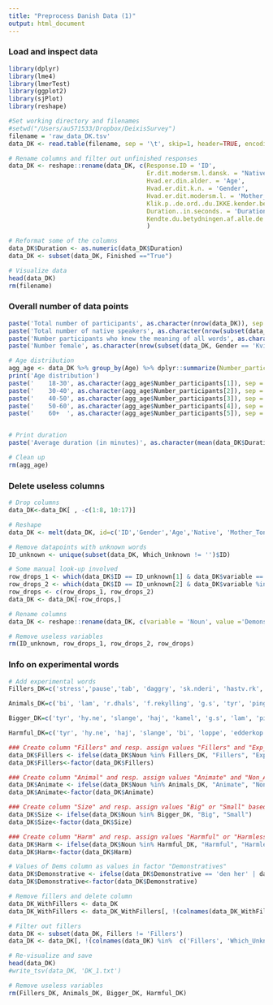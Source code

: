 ```yaml
---
title: "Preprocess Danish Data (1)"
output: html_document
---
```


### Load and inspect data
```r

library(dplyr)
library(lme4)
library(lmerTest)
library(ggplot2)
library(sjPlot)
library(reshape)

#Set working directory and filenames
#setwd("/Users/au571533/Dropbox/DeixisSurvey")
filename = 'raw_data_DK.tsv'
data_DK <- read.table(filename, sep = '\t', skip=1, header=TRUE, encoding = "utf-8", skipNul=TRUE)[-c(1),]

# Rename columns and filter out unfinished responses
data_DK <- reshape::rename(data_DK, c(Response.ID = 'ID',
                                      Er.dit.modersm.l.dansk. = "Native", 
                                      Hvad.er.din.alder. = 'Age', 
                                      Hvad.er.dit.k.n. = 'Gender',
                                      Hvad.er.dit.modersm.l. = 'Mother_Tongue', 
                                      Klik.p..de.ord..du.IKKE.kender.betydningen.af. = 'Which_Unknown',
                                      Duration..in.seconds. = 'Duration',
                                      Kendte.du.betydningen.af.alle.de.ord..du.m.dte.i.unders.gelsen. = 'All_Words_Known') 
                                      )

# Reformat some of the columns
data_DK$Duration <- as.numeric(data_DK$Duration)
data_DK <- subset(data_DK, Finished =="True")

# Visualize data
head(data_DK)
rm(filename)
```


### Overall number of data points 
```r

paste('Total number of participants', as.character(nrow(data_DK)), sep = ': ')
paste('Total number of native speakers', as.character(nrow(subset(data_DK, Native == 'ja'))), sep = ': ')
paste('Number participants who knew the meaning of all words', as.character(nrow(subset(data_DK, Which_Unknown == ''))), sep = ': ')
paste('Number female', as.character(nrow(subset(data_DK, Gender == 'Kvinde'))), sep = ': ')

# Age distribution
agg_age <- data_DK %>% group_by(Age) %>% dplyr::summarize(Number_participants= n())
print('Age distribution')
paste('    18-30', as.character(agg_age$Number_participants[1]), sep = ': ')
paste('    30-40', as.character(agg_age$Number_participants[2]), sep = ': ')
paste('    40-50', as.character(agg_age$Number_participants[3]), sep = ': ')
paste('    50-60', as.character(agg_age$Number_participants[4]), sep = ': ')
paste('    60+  ', as.character(agg_age$Number_participants[5]), sep = ': ')


# Print duration
paste('Average duration (in minutes)', as.character(mean(data_DK$Duration) / 60))

# Clean up
rm(agg_age)

```

### Delete useless columns
```r

# Drop columns
data_DK<-data_DK[ , -c(1:8, 10:17)]

# Reshape
data_DK <- melt(data_DK, id=c('ID','Gender','Age','Native', 'Mother_Tongue','All_Words_Known','Which_Unknown'))

# Remove datapoints with unknown words
ID_unknown <- unique(subset(data_DK, Which_Unknown != '')$ID)

# Some manual look-up involved
row_drops_1 <- which(data_DK$ID == ID_unknown[1] & data_DK$variable == 'slange')
row_drops_2 <- which(data_DK$ID == ID_unknown[2] & data_DK$variable %in% c('riffel','loppe','hy\346ne', 'hastv\346rk'))
row_drops <- c(row_drops_1, row_drops_2)
data_DK <- data_DK[-row_drops,]

# Rename columns
data_DK <- reshape::rename(data_DK, c(variable = 'Noun', value ='Demonstrative'))

# Remove useless variables
rm(ID_unknown, row_drops_1, row_drops_2, row_drops)

```


### Info on experimental words

```r

# Add experimental words
Fillers_DK=c('stress','pause','tab', 'daggry', 'sk.nderi', 'hastv.rk', 'fremgang', 'aftale')

Animals_DK=c('bi', 'lam', 'r.dhals', 'f.rekylling', 'g.s', 'tyr', 'pingvin', 'haj', 'kamel', 'hy.ne', 'reje', 'edderkop','rotte', 'loppe', 'slange', 'kylling')

Bigger_DK=c('tyr', 'hy.ne', 'slange', 'haj', 'kamel', 'g.s', 'lam', 'pingvin', 'bombe', 'f.ngsel', 'missil', 'riffel', 'b.nk', 'sofa', 'vugge', 'telt')

Harmful_DK=c('tyr', 'hy.ne', 'haj', 'slange', 'bi', 'loppe', 'edderkop', 'rotte', 'bombe', 'f.ngsel', 'missil', 'riffel', 'blus', 'dolk', 'n.l', 'torn')

### Create column "Fillers" and resp. assign values "Fillers" and "Exp_words" based on values in $Noun
data_DK$Fillers <- ifelse(data_DK$Noun %in% Fillers_DK, "Fillers", "Exp_words")
data_DK$Fillers<-factor(data_DK$Fillers)

### Create column "Animal" and resp. assign values "Animate" and "Non_Animate" based on values in $Noun
data_DK$Animate <- ifelse(data_DK$Noun %in% Animals_DK, "Animate", "Non_Animate")
data_DK$Animate<-factor(data_DK$Animate)

### Create column "Size" and resp. assign values "Big" or "Small" based on values in $Noun
data_DK$Size <- ifelse(data_DK$Noun %in% Bigger_DK, "Big", "Small")
data_DK$Size<-factor(data_DK$Size)

### Create column "Harm" and resp. assign values "Harmful" or "Harmless" based on values in $Noun
data_DK$Harm <- ifelse(data_DK$Noun %in% Harmful_DK, "Harmful", "Harmless")
data_DK$Harm<-factor(data_DK$Harm)

# Values of Dems column as values in factor "Demonstratives"
data_DK$Demonstrative <- ifelse(data_DK$Demonstrative == 'den her' | data_DK$Demonstrative == 'det her', 'proximal', 'distal')
data_DK$Demonstrative<-factor(data_DK$Demonstrative)

# Remove fillers and delete column
data_DK_WithFillers <- data_DK
data_DK_WithFillers <- data_DK_WithFillers[, !(colnames(data_DK_WithFillers) %in%  c('Which_Unknown'))]

# Filter out fillers
data_DK <- subset(data_DK, Fillers != 'Fillers')
data_DK <- data_DK[, !(colnames(data_DK) %in%  c('Fillers', 'Which_Unknown'))]

# Re-visualize and save 
head(data_DK)
#write_tsv(data_DK, 'DK_1.txt')

# Remove useless variables
rm(Fillers_DK, Animals_DK, Bigger_DK, Harmful_DK)
```
